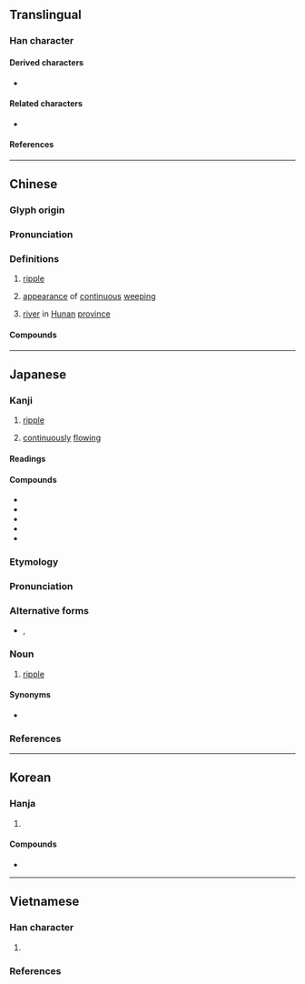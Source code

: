 {{also|涟}}
{{character info/new}}
{{character info/new|0xf992}}
==Translingual==

===Han character===
{{Han char|rn=85|rad=水|as=11|sn=14|four=35130|canj=EYJJ|ids=⿰氵連}}

====Derived characters====
* {{l|mul|[[𢣣]], [[𬮖]]}}

====Related characters====
* {{l|mul|涟}} {{q|[[Simplified Chinese]]}}

====References====
{{Han ref|kx=0646.210|dkj=18155|dj=1056.020|hdz=31695.030|uh=6F23}}
{{Han ref|uh=F992}}

----

==Chinese==
{{zh-forms|s=涟}}
{{zh-wp|zh:漣水 (湘江支流)}}

===Glyph origin===
{{Han etym}}
{{Han compound|水|連|alt1=氵|c1=s|c2=p|t1=water|ls=psc}}

===Pronunciation===
{{zh-pron
|m=lián
|c=lin4
|mn=liân
|mc=y
|oc=y
|cat=n,a,pn
}}

===Definitions===
{{zh-hanzi}}

# {{lb|zh|of water}} [[ripple]]
# [[appearance]] of [[continuous]] [[weeping]]
# {{zh-div|水}} [[river]] in [[Hunan]] [[province]]

====Compounds====
{{zh-der|楊漣|泣血漣如|淪漣|清漣|漣洏|漣洳|漣漣|漣漪|漪漣|漣波|漣水}}

{{zh-cat|Water|Rivers in China}}

----

==Japanese==

===Kanji===
{{ja-kanji|rs=水11}}

# [[ripple]]
# {{lb|sort=れんれん|ja|of|_|tears}} [[continuous]]ly [[flow]]ing

====Readings====
{{ja-readings
|goon=れん
|kanon=れん
|kun=さざなみ-
}}

====Compounds====
{{der-top3|Compounds}}
* {{ja-r|砂%漣|さ%れん|[[sand]] [[ripple]]}}
* {{ja-r|漣%漪|れん%い|[[ripple]]}}
* {{ja-r|漣%音|れん%おん|[[mordent]]}}
* {{ja-r|漣%痕|れん%こん|[[ripple mark]]}}
* {{ja-r|漣%漣|れん%れん|(''of tears'') [[continuous]]ly [[flow]]ing}}
{{der-bottom}}

===Etymology===
{{ja-kanjitab|さざなみ|yomi=k}}
{{prefix|sort=さざなみ|ja|細|tr1=saza-|t1=small|波|tr2=nami|t2=wave}}

===Pronunciation===
{{ja-pron|yomi=k|さざなみ|acc=0|acc_ref=DJR,NHK}}

===Alternative forms===
* {{ja-l|細波}}, {{ja-l|小波}}

===Noun===
{{ja-noun|さざなみ}}

# [[ripple]]

====Synonyms====
* {{ja-r|漣漪|れんい}}

===References===
<references/>

----

==Korean==

===Hanja===
{{ko-hanja|련||연}}

# {{defn|lang=ko|sort=水11}}

====Compounds====
{{der-top3|Compounds}}
* {{ko-l|연흔|漣痕}}
{{der-bottom}}

----

==Vietnamese==

===Han character===
{{vi-readings|rs=水11
|hanviet=liên-gdhn;genibrel
|phienthiet=靈年 linh niên
|nom=trơn-tdcndg, lăn-gdhn, liên-btcn
}}

# {{defn|lang=vi|sort=水11}}

===References===
<references/>